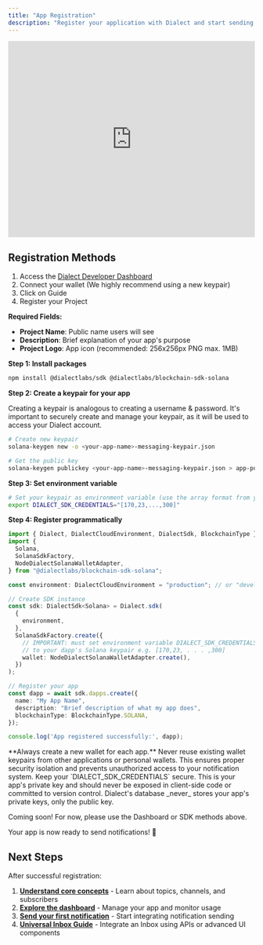 ```yaml
---
title: "App Registration"
description: "Register your application with Dialect and start sending or receiving notifications."
---
```


<iframe
  width="100%"
  height="400"
  src="https://www.youtube.com/embed/-ERmrJdMHeQ"
  title="YouTube video player"
  frameborder="0"
  allow="accelerometer; autoplay; clipboard-write; encrypted-media; gyroscope; picture-in-picture"
  allowfullscreen
></iframe>


## Registration Methods

<Tabs>
<Tab title="Dashboard (Recommended)">

1. Access the [Dialect Developer Dashboard](https://dashboard.dialect.to) 
2. Connect your wallet (We highly recommend using a new keypair)
3. Click on Guide
4. Register your Project

**Required Fields:**
- **Project Name**: Public name users will see
- **Description**: Brief explanation of your app's purpose  
- **Project Logo**: App icon (recommended: 256x256px PNG max. 1MB)

</Tab>
<Tab title="SDK">

**Step 1: Install packages**

```bash
npm install @dialectlabs/sdk @dialectlabs/blockchain-sdk-solana
```

**Step 2: Create a keypair for your app**

<Warning>
Creating a keypair is analogous to creating a username & password. It's important to securely create and manage your keypair, as it will be used to access your Dialect account.
</Warning>

```bash
# Create new keypair
solana-keygen new -o <your-app-name>-messaging-keypair.json

# Get the public key
solana-keygen publickey <your-app-name>-messaging-keypair.json > app-pubkey.pub
```

**Step 3: Set environment variable**

```bash
# Set your keypair as environment variable (use the array format from your keypair file)
export DIALECT_SDK_CREDENTIALS="[170,23,...,300]"
```

**Step 4: Register programmatically**

```typescript
import { Dialect, DialectCloudEnvironment, DialectSdk, BlockchainType } from "@dialectlabs/sdk";
import {
  Solana,
  SolanaSdkFactory,
  NodeDialectSolanaWalletAdapter,
} from "@dialectlabs/blockchain-sdk-solana";

const environment: DialectCloudEnvironment = "production"; // or "development"

// Create SDK instance
const sdk: DialectSdk<Solana> = Dialect.sdk(
  {
    environment,
  },
  SolanaSdkFactory.create({
    // IMPORTANT: must set environment variable DIALECT_SDK_CREDENTIALS
    // to your dapp's Solana keypair e.g. [170,23, . . . ,300]
    wallet: NodeDialectSolanaWalletAdapter.create(),
  })
);

// Register your app
const dapp = await sdk.dapps.create({
  name: "My App Name",
  description: "Brief description of what my app does",
  blockchainType: BlockchainType.SOLANA,
});

console.log('App registered successfully:', dapp);
```

<Warning>
**Always create a new wallet for each app.** Never reuse existing wallet keypairs from other applications or personal wallets. This ensures proper security isolation and prevents unauthorized access to your notification system.
</Warning>

<Warning>
Keep your `DIALECT_SDK_CREDENTIALS` secure. This is your app's private key and should never be exposed in client-side code or committed to version control.
</Warning>

<Tip>
Dialect's database _never_ stores your app's private keys, only the public key.
</Tip>

</Tab>
<Tab title="API">

Coming soon! For now, please use the Dashboard or SDK methods above.

</Tab>
</Tabs>

Your app is now ready to send notifications! 🎉

## Next Steps

After successful registration:

1. **[Understand core concepts](topics-channels-subscribers)** - Learn about topics, channels, and subscribers
2. **[Explore the dashboard](dashboard-introduction)** - Manage your app and monitor usage
3. **[Send your first notification](../send)** - Start integrating notification sending
4. **[Universal Inbox Guide](../integrate-inbox/index)** - Integrate an Inbox using APIs or advanced UI components